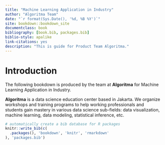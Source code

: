 ```yaml
--- 
title: "Machine Learning Application in Industry"
author: "Algoritma Team"
date: "`r format(Sys.Date(), '%d, %B %Y')`"
site: bookdown::bookdown_site
documentclass: book
bibliography: [book.bib, packages.bib]
biblio-style: apalike
link-citations: yes
description: "This is guide for Product Team Algoritma."
---
```


# Introduction


The following bookdown is produced by the team at **Algoritma** for Machine Learning Application in Industry.

**Algoritma** is a data science education center based in Jakarta. We organize workshops and training programs to help working professionals and students gain mastery in various data science sub-fields: data visualization, machine learning, data modeling, statistical inference, etc.



```r
# automatically create a bib database for R packages
knitr::write_bib(c(
  .packages(), 'bookdown', 'knitr', 'rmarkdown'
), 'packages.bib')
```
